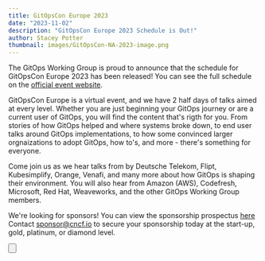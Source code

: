 ```yaml
---
title: GitOpsCon Europe 2023
date: "2023-11-02"
description: "GitOpsCon Europe 2023 Schedule is Out!"
author: Stacey Potter
thumbnail: images/GitOpsCon-NA-2023-image.png
---
```


The GitOps Working Group is proud to announce that
the schedule for GitOpsCon Europe 2023 has been
released! You can see the full schedule on the [official event website](https://events.linuxfoundation.org/gitopscon-europe/program/schedule/).

GitOpsCon Europe is a virtual event, and we have 2 half days 
of talks aimed at every level. Whether you are just 
beginning your GitOps journey or are a current user of GitOps, 
you will find the content that's rigth for you. From stories of 
how GitOps helped and where systems broke down, to end user talks 
around GitOps implementations, to how some convinced larger 
orgnaizations to adopt GitOps, how to's, and more - there's something 
for everyone.

Come join us as we hear talks from by Deutsche Telekom, Flipt,
Kubesimplify, Orange, Venafi, and many more about how GitOps is shaping their
environment. You will also hear from Amazon (AWS), Codefresh, Microsoft,
Red Hat, Weaveworks, and the other GitOps Working Group members.

We're looking for sponsors! You can view the sponsorship prospectus [here](https://events.linuxfoundation.org/wp-content/uploads/2023/10/sponsor-GitOpsCon-2023_102723.pdf)
Contact sponsor@cncf.io to secure your sponsorship today at the
start-up, gold, platinum, or diamond level. 


<Button
  to="https://events.linuxfoundation.org/gitopscon-europe/register/"
  label="Register Now"
  className="w-full mt-12 md:w-auto"
/>